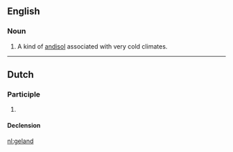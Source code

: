 ==English==

===Noun===
{{en-noun}}

# A kind of [[andisol]] associated with very cold climates.

----

==Dutch==

===Participle===
{{nl-past-ptc}}

# {{nl-verb form of|t=past|m=ptc|landen}}

====Declension====
{{rfinfl|nl|participle}}

[[nl:geland]]